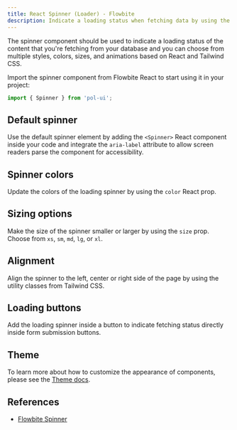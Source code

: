 ```yaml
---
title: React Spinner (Loader) - Flowbite
description: Indicate a loading status when fetching data by using the spinner component built with React and animated with Tailwind CSS based on multiple colors and sizes
---
```


The spinner component should be used to indicate a loading status of the content that you're fetching from your database and you can choose from multiple styles, colors, sizes, and animations based on React and Tailwind CSS.

Import the spinner component from Flowbite React to start using it in your project:

```jsx
import { Spinner } from 'pol-ui';
```

## Default spinner

Use the default spinner element by adding the `<Spinner>` React component inside your code and integrate the `aria-label` attribute to allow screen readers parse the component for accessibility.

<Example name="spinner.root" />

## Spinner colors

Update the colors of the loading spinner by using the `color` React prop.

<Example name="spinner.colors" />

## Sizing options

Make the size of the spinner smaller or larger by using the `size` prop. Choose from `xs`, `sm`, `md`, `lg`, or `xl`.

<Example name="spinner.sizing" />

## Alignment

Align the spinner to the left, center or right side of the page by using the utility classes from Tailwind CSS.

<Example name="spinner.alignment" />

## Loading buttons

Add the loading spinner inside a button to indicate fetching status directly inside form submission buttons.

<Example name="spinner.loadingButtons" />

## Theme

To learn more about how to customize the appearance of components, please see the [Theme docs](/docs/customize/theme).

<Theme name="spinner" />

## References

- [Flowbite Spinner](https://flowbite.com/docs/components/spinner/)
